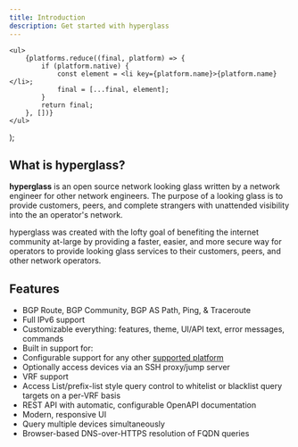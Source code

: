 ```yaml
---
title: Introduction
description: Get started with hyperglass
---
```



    <ul>
        {platforms.reduce((final, platform) => {
            if (platform.native) {
                const element = <li key={platform.name}>{platform.name}</li>;
                final = [...final, element];
            }
            return final;
        }, [])}
    </ul>
);

## What is hyperglass?

**hyperglass** is an open source network looking glass written by a network engineer for other network engineers. The purpose of a looking glass is to provide customers, peers, and complete strangers with unattended visibility into the an operator's network.

hyperglass was created with the lofty goal of benefiting the internet community at-large by providing a faster, easier, and more secure way for operators to provide looking glass services to their customers, peers, and other network operators.

## Features

-   BGP Route, BGP Community, BGP AS Path, Ping, & Traceroute
-   Full IPv6 support
-   Customizable everything: features, theme, UI/API text, error messages, commands
-   Built in support for:
    <Platforms />
-   Configurable support for any other [supported platform](platforms.mdx)
-   Optionally access devices via an SSH proxy/jump server
-   VRF support
-   Access List/prefix-list style query control to whitelist or blacklist query targets on a per-VRF basis
-   REST API with automatic, configurable OpenAPI documentation
-   Modern, responsive UI
-   Query multiple devices simultaneously
-   Browser-based DNS-over-HTTPS resolution of FQDN queries

<Cards>
    <Card title="Get Started" href="installation/docker" arrow />
</Cards>
